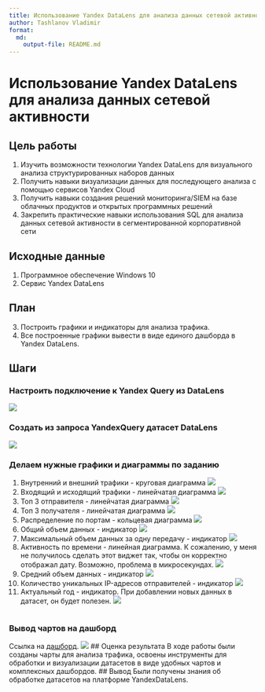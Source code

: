 ```yaml
---
title: Использование Yandex DataLens для анализа данных сетевой активности
author: Tashlanov Vladimir
format:
  md:
    output-file: README.md
---
```

# Использование Yandex DataLens для анализа данных сетевой активности
## Цель работы
1. Изучить возможности технологии Yandex DataLens для визуального анализа структурированных наборов данных
2. Получить навыки визуализации данных для последующего анализа с помощью сервисов Yandex Cloud
3. Получить навыки создания решений мониторинга/SIEM на базе облачных продуктов и открытых программных решений
4. Закрепить практические навыки использования SQL для анализа данных сетевой активности в сегментированной корпоративной сети

## Исходные данные
1. Программное обеспечение Windows 10
2. Сервис Yandex DataLens

## План
3. Построить графики и индикаторы для анализа трафика.
4. Все построенные графики вывести в виде единого дашборда в Yandex DataLens.

## Шаги
### Настроить подключение к Yandex Query из DataLens
![](img_6/1.png)

### Создать из запроса YandexQuery датасет DataLens
![](img_6/2.png)

### Делаем нужные графики и диаграммы по заданию
1. Внутренний и внешний трафики - круговая диаграмма
![](img_6/3.png)
2. Входящий и исходящий трафики - линейчатая диаграмма
![](img_6/4.png)
3. Топ 3 отправителя - линейчатая диаграмма
![](img_6/5.png)
4. Топ 3 получателя - линейчатая диаграмма
![](img_6/6.png)
5. Распределение по портам - кольцевая диаграмма
![](img_6/7.png)
6. Общий объем данных - индикатор
![](img_6/8.png)
7. Максимальный объем данных за одну передачу - индикатор
![](img_6/9.png)
8. Активность по времени - линейная диаграмма.
К сожалению, у меня не получилось сделать этот виджет так, чтобы он корректно отображал дату. Возможно, проблема в микросекундах.
![](img_6/10.png)
9. Средний объем данных - индикатор
![](img_6/11.png)
10. Количество уникальных IP-адресов отправителей - индикатор
![](img_6/12.png)
11. Актуальный год - индикатор.
При добавлении новых данных в датасет, он будет полезен.
![](img_6/13.png)
```r
```
### Вывод чартов на дашборд
Ссылка на [дашборд](https://datalens.yandex.cloud/yk1k6iea1lcml-tashlanovdashboard).
![](img_6/14.png)
## Оценка результата
В ходе работы были созданы чарты для анализа трафика, освоены инструменты для обработки и визуализации датасетов в виде удобных чартов и комплексных дашбордов.
## Вывод
Были получены знания об обработке датасетов на платформе YandexDataLens.

